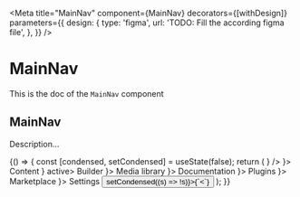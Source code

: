 <!--- MainNav.stories.mdx --->


<Meta
  title="MainNav"
  component={MainNav}
  decorators={[withDesign]}
  parameters={{
    design: {
      type: 'figma',
      url: 'TODO: Fill the according figma file',
    },
  }}
/>

# MainNav

This is the doc of the `MainNav` component

## MainNav

Description...

<Canvas>
  <Story name="base">
    {() => {
      const [condensed, setCondensed] = useState(false);
      return (
        <Box background="neutral100" padding={10} style={{ height: '100vh' }}>
          <MainNav condensed={condensed}>
            <MainNavBrand workplace="Workplace" title="Strapi Dashboard" icon={<img src={strapiImage} alt="" />} />
            <Box paddingBottom={3}>
              <Divider />
            </Box>
            <MainNavSections>
              <MainNavLink href="/content" icon={<ContentIcon />}>
                Content
              </MainNavLink>
              <MainNavSection label="Plugins">
                <MainNavLink href="/builder" icon={<CtbIcon />} active>
                  Builder
                </MainNavLink>
                <MainNavLink href="/content" icon={<MediaLibIcon />}>
                  Media library
                </MainNavLink>
                <MainNavLink href="/content" icon={<AlertInfoIcon />}>
                  Documentation
                </MainNavLink>
              </MainNavSection>
              <MainNavSection label="General">
                <MainNavLink href="/builder" icon={<PluginsIcon />}>
                  Plugins
                </MainNavLink>
                <MainNavLink href="/content" icon={<MarketPlaceIcon />}>
                  Marketplace
                </MainNavLink>
                <MainNavLink href="/content" icon={<SettingsIcon />}>
                  Settings
                </MainNavLink>
              </MainNavSection>
            </MainNavSections>
            <Box paddingTop={3} paddingBottom={3}>
              <Divider />
            </Box>
            <Box>
              <button onClick={() => setCondensed((s) => !s)}>{`<`}</button>
            </Box>
          </MainNav>
        </Box>
      );
    }}
  </Story>
</Canvas>
